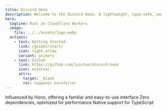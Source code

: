 ```yaml
---
title: Discord Hono
description: Welcome to the Discord Hono. A lightweight, type-safe, and intuitive Discord bot framework inspired by Hono, optimized for serverless environments with zero dependencies.
hero:
  tagline: Runs on Cloudflare Workers
  image:
    file: ../../assets/logo.webp
  actions:
    - text: Getting Started
      link: /guides/start/
      icon: right-arrow
      variant: primary
    - text: Github
      link: https://github.com/luisfun/discord-hono
      icon: external
      attrs:
        target: _blank
        rel: noopener noreferrer
---
```



<CardGrid>
  <Card title="Intuitive API" icon="star">
    Influenced by Hono, offering a familiar and easy-to-use interface
  </Card>
  <Card title="Lightweight" icon="rocket">
    Zero dependencies, optimized for performance
  </Card>
  <Card title="Type-Safe" icon="seti:typescript">
    Native support for TypeScript
  </Card>
</CardGrid>

